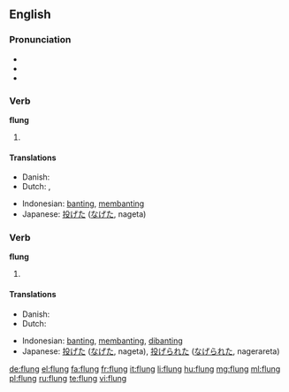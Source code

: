==English==

===Pronunciation===
* {{IPA|/ˈflʌɳ/}}
* {{audio|en-us-flung.ogg|Audio (US)}}
* {{rhymes|ʌŋ}}

===Verb===
'''flung'''

# {{simple past of|fling}}

====Translations====
{{trans-top|past tense of ''to fling''}}
* Danish: {{t-|da|kastede}}
* Dutch: {{t+|nl|smeet}}, {{t+|nl|smeten}}
{{trans-mid}}
* Indonesian: [[banting]], [[banting|membanting]]
* Japanese: [[投げた]] ([[なげた]], nageta)
{{trans-bottom}}

===Verb===
'''flung'''

# {{past participle of|fling|lang=en}}

====Translations====
{{trans-top|past participle of ''to fling''}}
* Danish: {{t-|da|kastet}}
* Dutch: {{t+|nl|gesmeten}}
{{trans-mid}}
* Indonesian: [[banting]], [[banting|membanting]], [[banting|dibanting]]
* Japanese: [[投げた]] ([[なげた]], nageta), [[投げられた]] ([[なげられた]], nagerareta)
{{trans-bottom}}

[[de:flung]]
[[el:flung]]
[[fa:flung]]
[[fr:flung]]
[[it:flung]]
[[li:flung]]
[[hu:flung]]
[[mg:flung]]
[[ml:flung]]
[[pl:flung]]
[[ru:flung]]
[[te:flung]]
[[vi:flung]]